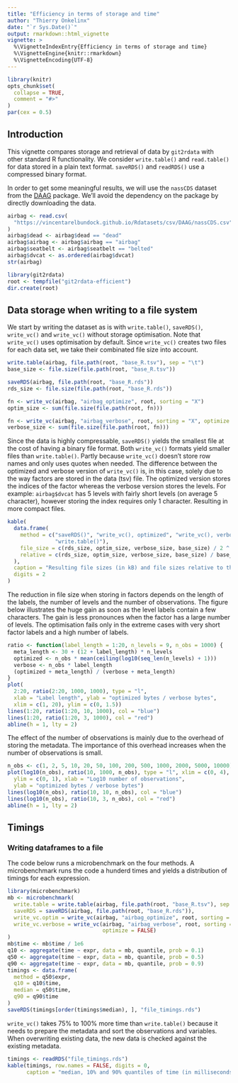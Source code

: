 ```yaml
---
title: "Efficiency in terms of storage and time"
author: "Thierry Onkelinx"
date: "`r Sys.Date()`"
output: rmarkdown::html_vignette
vignette: >
  %\VignetteIndexEntry{Efficiency in terms of storage and time}
  %\VignetteEngine{knitr::rmarkdown}
  %\VignetteEncoding{UTF-8}
---
```


```r
library(knitr)
opts_chunk$set(
  collapse = TRUE,
  comment = "#>"
)
par(cex = 0.5)
```

## Introduction

This vignette compares storage and retrieval of data by `git2rdata` with other standard R functionality. We consider `write.table()` and `read.table()` for data stored in a plain text format. `saveRDS()` and `readRDS()` use a compressed binary format.

In order to get some meaningful results, we will use the `nassCDS` dataset from the [DAAG](https://www.rdocumentation.org/packages/DAAG/versions/1.22/topics/nassCDS) package. We'll avoid the dependency on the package by directly downloading the data.

```r
airbag <- read.csv(
  "https://vincentarelbundock.github.io/Rdatasets/csv/DAAG/nassCDS.csv"
)
airbag$dead <- airbag$dead == "dead"
airbag$airbag <- airbag$airbag == "airbag"
airbag$seatbelt <- airbag$seatbelt == "belted"
airbag$dvcat <- as.ordered(airbag$dvcat)
str(airbag)
```

```r
library(git2rdata)
root <- tempfile("git2rdata-efficient")
dir.create(root)
```

## Data storage when writing to a file system

We start by writing the dataset as is with `write.table()`, `saveRDS()`, `write_vc()` and `write_vc()` without storage optimisation. Note that `write_vc()` uses optimisation by default. Since `write_vc()` creates two files for each data set, we take their combinated file size into account.

```r
write.table(airbag, file.path(root, "base_R.tsv"), sep = "\t")
base_size <- file.size(file.path(root, "base_R.tsv"))

saveRDS(airbag, file.path(root, "base_R.rds"))
rds_size <- file.size(file.path(root, "base_R.rds"))

fn <- write_vc(airbag, "airbag_optimize", root, sorting = "X")
optim_size <- sum(file.size(file.path(root, fn)))

fn <- write_vc(airbag, "airbag_verbose", root, sorting = "X", optimize = FALSE)
verbose_size <- sum(file.size(file.path(root, fn)))
```

Since the data is highly compressable, `saveRDS()` yields the smallest file at the cost of having a binary file format. Both `write_vc()` formats yield smaller files than `write.table()`. Partly because `write_vc()` doesn't store row names and only uses quotes when needed. The difference between the optimized and verbose version of `write_vc()` is, in this case, solely due to the way factors are stored in the data (tsv) file. The optimized version stores the indices of the factor whereas the verbose version stores the levels. For example: `airbag$dvcat` has 5 levels with fairly short levels (on average 5 character), however storing the index requires only 1 character. Resulting in more compact files.

```r
kable(
  data.frame(
    method = c("saveRDS()", "write_vc(), optimized", "write_vc(), verbose", 
               "write.table()"),
    file_size = c(rds_size, optim_size, verbose_size, base_size) / 2 ^ 10,
    relative = c(rds_size, optim_size, verbose_size, base_size) / base_size
  ),
  caption = "Resulting file sizes (in kB) and file sizes relative to the size of write.table().",
  digits = 2
)
```

The reduction in file size when storing in factors depends on the length of the labels, the number of levels and the number of observations. The figure below illustrates the huge gain as soon as the level labels contain a few characters. The gain is less pronounces when the factor has a large number of levels. The optimisation fails only in the extreme cases with very short factor labels and a high number of labels.

```r
ratio <- function(label_length = 1:20, n_levels = 9, n_obs = 1000) {
  meta_length <- 30 + (12 + label_length) * n_levels
  optimized <- n_obs * mean(ceiling(log10(seq_len(n_levels) + 1)))
  verbose <- n_obs * label_length
  (optimized + meta_length) / (verbose + meta_length)
}
plot(
  2:20, ratio(2:20, 1000, 1000), type = "l", 
  xlab = "Label length", ylab = "optimized bytes / verbose bytes", 
  xlim = c(1, 20), ylim = c(0, 1.5))
lines(1:20, ratio(1:20, 10, 1000), col = "blue")
lines(1:20, ratio(1:20, 3, 1000), col = "red")
abline(h = 1, lty = 2)
```

The effect of the number of observations is mainly due to the overhead of storing the metadata. The importance of this overhead increases when the number of observations is small.

```r
n_obs <- c(1, 2, 5, 10, 20, 50, 100, 200, 500, 1000, 2000, 5000, 10000)
plot(log10(n_obs), ratio(10, 1000, n_obs), type = "l", xlim = c(0, 4), 
  ylim = c(0, 1), xlab = "Log10 number of observations", 
  ylab = "optimized bytes / verbose bytes")
lines(log10(n_obs), ratio(10, 10, n_obs), col = "blue")
lines(log10(n_obs), ratio(10, 3, n_obs), col = "red")
abline(h = 1, lty = 2)
```

## Timings

### Writing dataframes to a file

The code below runs a microbenchmark on the four methods. A microbenchmark runs the code a hunderd times and yields a distribution of timings for each expression.

```r
library(microbenchmark)
mb <- microbenchmark(
  write.table = write.table(airbag, file.path(root, "base_R.tsv"), sep = "\t"),
  saveRDS = saveRDS(airbag, file.path(root, "base_R.rds")),
  write_vc.optim = write_vc(airbag, "airbag_optimize", root, sorting = "X"),
  write_vc.verbose = write_vc(airbag, "airbag_verbose", root, sorting = "X", 
                              optimize = FALSE)
)
mb$time <- mb$time / 1e6
q10 <- aggregate(time ~ expr, data = mb, quantile, prob = 0.1)
q50 <- aggregate(time ~ expr, data = mb, quantile, prob = 0.5)
q90 <- aggregate(time ~ expr, data = mb, quantile, prob = 0.9)
timings <- data.frame(
  method = q50$expr,
  q10 = q10$time,
  median = q50$time,
  q90 = q90$time
)
saveRDS(timings[order(timings$median), ], "file_timings.rds")
```

`write_vc()` takes 75% to 100% more time than `write.table()` because it needs to prepare the metadata and sort the observations and variables. When overwriting existing data, the new data is checked against the existing metadata.

```r
timings <- readRDS("file_timings.rds")
kable(timings, row.names = FALSE, digits = 0,
      caption = "median, 10% and 90% quantiles of time (in milliseconds) needed to write the dataframe using the different methods.")
```

